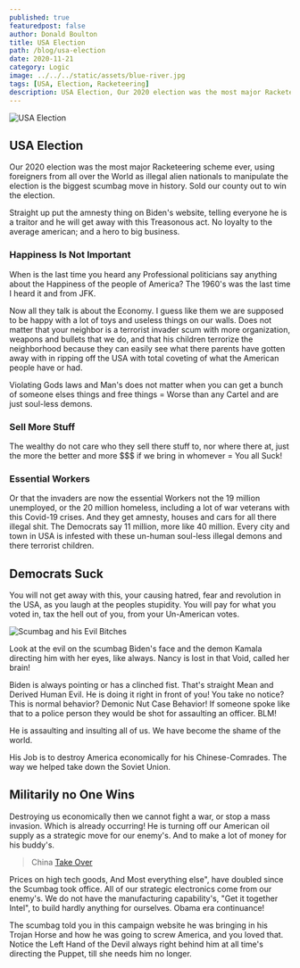```yaml
---
published: true
featuredpost: false
author: Donald Boulton
title: USA Election
path: /blog/usa-election
date: 2020-11-21
category: Logic
image: ../../../static/assets/blue-river.jpg
tags: [USA, Election, Racketeering]
description: USA Election, Our 2020 election was the most major Racketeering scheme ever.
---
```


![USA Election](../../../static/assets/blue-river.jpg)

## USA Election

Our 2020 election was the most major Racketeering scheme ever, using foreigners from all over the World as illegal alien nationals to manipulate the election is the biggest scumbag move in history. Sold our county out to win the election.

Straight up put the amnesty thing on Biden's website, telling everyone he is a traitor and he will get away with this Treasonous act. No loyalty to the average american; and a hero to big business.

### Happiness Is Not Important

When is the last time you heard any Professional politicians say anything about the Happiness of the people of America? The 1960's was the last time I heard it and from JFK.

Now all they talk is about the Economy. I guess like them we are supposed to be happy with a lot of toys and useless things on our walls. Does not matter that your neighbor is a terrorist invader scum with more organization, weapons and bullets that we do, and that his children terrorize the neighborhood because they can easily see what there parents have gotten away with in ripping off the USA with total coveting of what the American people have or had.

Violating Gods laws and Man's does not matter when you can get a bunch of someone elses things and free things = Worse than any Cartel and are just soul-less demons.

### Sell More Stuff

The wealthy do not care who they sell there stuff to, nor where there at, just the more the better and more $$$ if we bring in whomever = You all Suck!

### Essential Workers

Or that the invaders are now the essential Workers not the 19 million unemployed, or the 20 million homeless, including a lot of war veterans with this Covid-19 crises. And they get amnesty, houses and cars for all there illegal shit. The Democrats say 11 million, more like 40 million. Every city and town in USA is infested with these un-human soul-less illegal demons and there terrorist children.

## Democrats Suck

You will not get away with this, your causing hatred, fear and revolution in the USA, as you laugh at the peoples stupidity. You will pay for what you voted in, tax the hell out of you, from your Un-American votes.

![Scumbag and his Evil Bitches](../../../static/img/biden.jpg "Demon Biden")

Look at the evil on the scumbag Biden's face and the demon Kamala directing him with her eyes, like always. Nancy is lost in that Void, called her brain!

Biden is always pointing or has a clinched fist. That's straight Mean and Derived Human Evil. He is doing it right in front of you! You take no notice? This is normal behavior? Demonic Nut Case Behavior! If someone spoke like that to a police person they would be shot for assaulting an officer. BLM!

He is assaulting and insulting all of us. We have become the shame of the world.

His Job is to destroy America economically for his Chinese-Comrades. The way we helped take down the Soviet Union.

## Militarily no One Wins

Destroying us economically then we cannot fight a war, or stop a mass invasion. Which is already occurring! He is turning off our American oil supply as a strategic move for our enemy's. And to make a lot of money for his buddy's.

> China [Take Over](https://www.msn.com/en-us/news/world/china-s-debt-trap-diplomacy/ar-BB1ghXPF?ocid=msedgntp)

Prices on high tech goods, And Most everything else", have doubled since the Scumbag took office. All of our strategic electronics come from our enemy's. We do not have the manufacturing capability's, "Get it together Intel", to build hardly anything for ourselves. Obama era continuance!

The scumbag told you in this campaign website he was bringing in his Trojan Horse and how he was going to screw America, and you loved that. Notice the Left Hand of the Devil always right behind him at all time's directing the Puppet, till she needs him no longer.

<VideoPlayer
  src="https://res.cloudinary.com/mansbooks/video/upload/v1618320154/videos/LAURA_BRETANAMAZING_GRACE.mp4"
  controls={true}
  height={400}
  width={1000}
/>

<WavyHr className='mt-1 mb-1 text-fuchsia-600' />
                              
